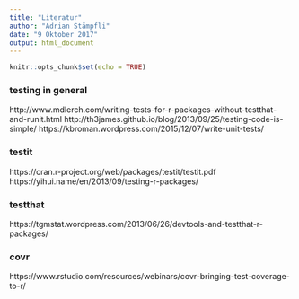```yaml
---
title: "Literatur"
author: "Adrian Stämpfli"
date: "9 Oktober 2017"
output: html_document
---
```


```r
knitr::opts_chunk$set(echo = TRUE)
```



### testing in general  
http://www.mdlerch.com/writing-tests-for-r-packages-without-testthat-and-runit.html
http://th3james.github.io/blog/2013/09/25/testing-code-is-simple/
https://kbroman.wordpress.com/2015/12/07/write-unit-tests/

### testit  
https://cran.r-project.org/web/packages/testit/testit.pdf
https://yihui.name/en/2013/09/testing-r-packages/

### testthat  
https://tgmstat.wordpress.com/2013/06/26/devtools-and-testthat-r-packages/

### covr
https://www.rstudio.com/resources/webinars/covr-bringing-test-coverage-to-r/
